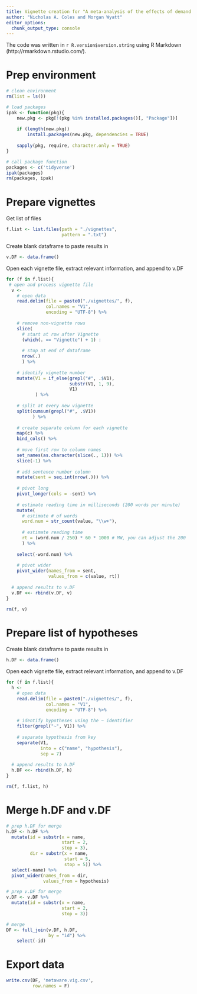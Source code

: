 ```yaml
---
title: Vignette creation for "A meta-analysis of the effects of demand characteristics in non-clinical research"
author: "Nicholas A. Coles and Morgan Wyatt"
editor_options: 
  chunk_output_type: console
---
```

The code was written in `r R.version$version.string` using R Markdown (http://rmarkdown.rstudio.com/).

# Prep environment
```r
# clean environment
rm(list = ls())

# load packages
ipak <- function(pkg){
    new.pkg <- pkg[!(pkg %in% installed.packages()[, "Package"])]
    
    if (length(new.pkg)) 
        install.packages(new.pkg, dependencies = TRUE)
    
    sapply(pkg, require, character.only = TRUE)
}

# call package function
packages <- c('tidyverse')
ipak(packages)
rm(packages, ipak)

```

# Prepare vignettes
Get list of files
```r
f.list <- list.files(path = "./vignettes",
                     pattern = ".txt")
```

Create blank dataframe to paste results in
```r
v.DF <- data.frame()
```

Open each vignette file, extract relevant information, and append to v.DF
```r
for (f in f.list){
 # open and process vignette file
  v <- 
    # open data
    read.delim(file = paste0("./vignettes/", f),
               col.names = "V1",
               encoding = "UTF-8") %>% 
    
    # remove non-vignette rows
    slice(
      # start at row after Vignette
      (which(. == "Vignette") + 1) : 
        
      # stop at end of dataframe
      nrow(.)
      ) %>% 
    
    # identify vignette number
    mutate(V1 = if_else(grepl("#", .$V1),
                        substr(V1, 1, 9),
                        V1)
           ) %>% 
    
    # split at every new vignette
    split(cumsum(grepl("#", .$V1))
          ) %>% 
    
    # create separate column for each vignette
    map(c) %>% 
    bind_cols() %>% 
    
    # move first row to column names
    set_names(as.character(slice(., 1))) %>%
    slice(-1) %>% 
    
    # add sentence number column
    mutate(sent = seq.int(nrow(.))) %>% 
    
    # pivot long
    pivot_longer(cols = -sent) %>% 
    
    # estimate reading time in milliseconds (200 words per minute)
    mutate(
      # estimate # of words
      word.num = str_count(value, "\\w+"),
      
      # estimate reading time 
      rt = (word.num / 250) * 60 * 1000 # MW, you can adjust the 200
      ) %>% 
    
    select(-word.num) %>% 
    
    # pivot wider
    pivot_wider(names_from = sent,
                values_from = c(value, rt)) 
  
  # append results to v.DF
  v.DF <<- rbind(v.DF, v)
}

rm(f, v)
```

# Prepare list of hypotheses
Create blank dataframe to paste results in
```r
h.DF <- data.frame()
```

Open each vignette file, extract relevant information, and append to v.DF
```r
for (f in f.list){
  h <- 
    # open data
    read.delim(file = paste0("./vignettes/", f),
               col.names = "V1",
               encoding = "UTF-8") %>% 
      
    # identify hypotheses using the ~ identifier
    filter(grepl("~", V1)) %>% 
    
    # separate hypothesis from key
    separate(V1,
             into = c("name", "hypothesis"),
             sep = 7)
  
  # append results to h.DF
  h.DF <<- rbind(h.DF, h)
}

rm(f, f.list, h)
```

# Merge h.DF and v.DF
```r
# prep h.DF for merge
h.DF <- h.DF %>% 
  mutate(id = substr(x = name,
                     start = 2,
                     stop = 3),
         dir = substr(x = name,
                      start = 5,
                      stop = 5)) %>% 
  select(-name) %>% 
  pivot_wider(names_from = dir,
              values_from = hypothesis)

# prep v.DF for merge
v.DF <- v.DF %>% 
  mutate(id = substr(x = name,
                     start = 2,
                     stop = 3))

# merge
DF <- full_join(v.DF, h.DF,
                by = "id") %>%
    select(-id)
```

# Export data
```r
write.csv(DF, 'metaware.vig.csv',
          row.names = F)
```
